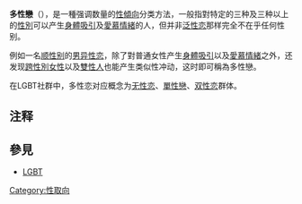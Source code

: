 {{expand|time=2015-05-06T00:48:41+00:00}}
{{unreferenced|time=2015-05-06T00:48:41+00:00}}
{{Sexual orientation}}
{{not|多边恋|多元之爱|泛性恋}}
'''多性戀'''（{{lang-en|Polysexual}}），是一種强调数量的[[性傾向|性傾向]]分类方法，一般指對特定的三种及三种以上的[[性別|性別]]{{notetag|例如[[男性|男性]]、[[女性|女性]]、[[双性人|双性人]]、[[x性别|x性别]]等。}}可以产生[[性感|身體吸引]]及[[愛情|愛慕情緒]]的人，但并非[[泛性恋|泛性恋]]那样完全不在乎任何性别。

例如一名[[顺性别|顺性别]]{{notetag|[[生理性別|生理性別]]與[[心理性別|心理性別]]相符合}}的[[男异性恋|男异性恋]]，除了對普通女性产生[[性感|身體吸引]]以及[[愛情|愛慕情緒]]之外，还发现[[跨性別女性|跨性別女性]]以及[[雙性人|雙性人]]也能产生类似性冲动，这时即可稱為多性戀。

在LGBT社群中，多性恋对应概念为[[无性恋|无性恋]]、[[單性戀|單性戀]]、[[双性恋|双性恋]]群体。

==注释==
{{notefoot}}

==參見==
*[[LGBT|LGBT]]

{{life-stub}}

{{性別和性身份}}
[[Category:性取向|Category:性取向]]